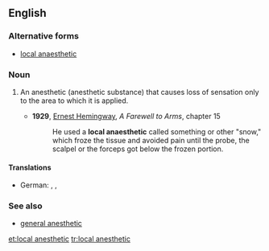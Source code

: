 ==English==

===Alternative forms===
* [[local anaesthetic]]

===Noun===
{{wikipedia}}
{{en-noun|head=[[local]] [[anesthetic]]}}

# {{context|medicine|lang=en}} An anesthetic (anesthetic substance) that causes loss of sensation only to the area to which it is applied.
#* '''1929''', [[w:Ernest Hemingway|Ernest Hemingway]], ''A Farewell to Arms'', chapter 15
#*: He used a '''local anaesthetic''' called something or other "snow," which froze the tissue and avoided pain until the probe, the scalpel or the forceps got below the frozen portion.

====Translations====
{{trans-top|a local anesthetic}}
* German: {{t|de|Lokalanästhetikum|n}}, {{t|de|lokales Betäubungsmittel|n}}, {{t+|de|Betäubungsmittel|n}}    
{{trans-mid}}
{{trans-bottom}}

===See also===
* [[general anesthetic]]

[[et:local anesthetic]]
[[tr:local anesthetic]]